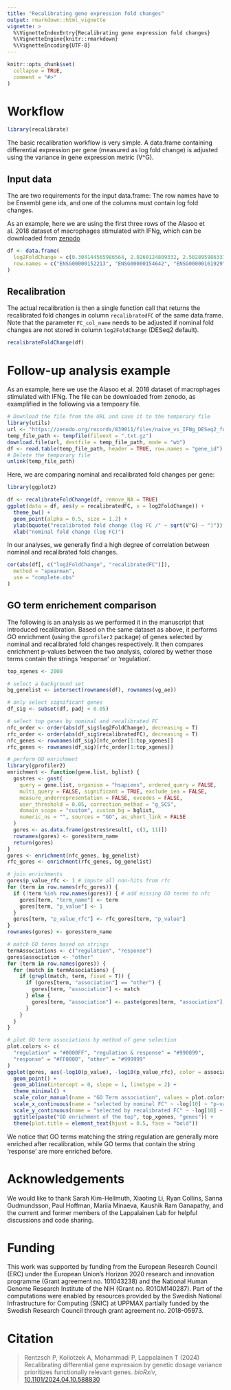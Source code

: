 ```yaml
---
title: "Recalibrating gene expression fold changes"
output: rmarkdown::html_vignette
vignette: >
  %\VignetteIndexEntry{Recalibrating gene expression fold changes}
  %\VignetteEngine{knitr::rmarkdown}
  %\VignetteEncoding{UTF-8}
---
```


```r
knitr::opts_chunk$set(
  collapse = TRUE,
  comment = "#>"
)
```

# Workflow

```r
library(recalibrate)
```

The basic recalibration workflow is very simple. A data.frame containing
differential expression per gene (measured as log fold change) is adjusted
using the variance in gene expression metric (V^G).

## Input data

The are two requirements for the input data.frame: The row names have to be
Ensembl gene ids, and one of the columns must contain log fold changes.

As an example, here we are using the first three rows of the Alasoo et al. 2018
dataset of macrophages stimulated with IFNg, which can be downloaded from
[zenodo](https://zenodo.org/records/839011)

```r
df <- data.frame(
  log2FoldChange = c(0.304144565986564, 2.0260124809332, 2.50289598633734),
  row.names = c("ENSG00000152213", "ENSG00000154642", "ENSG00000161929")
)
```

## Recalibration

The actual recalibration is then a single function call that returns the
recalibrated fold changes in column `recalibratedFC` of the same data.frame.
Note that the parameter `FC_col_name` needs to be adjusted if nominal fold
changes are not stored in column `log2FoldChange` (DESeq2 default).

```r
recalibrateFoldChange(df)
```

# Follow-up analysis example

As an example, here we use the Alasoo et al. 2018 dataset of macrophages
stimulated with IFNg. The file can be downloaded from zenodo, as examplified in
the following via a tempoary file.

```r
# Download the file from the URL and save it to the temporary file
library(utils)
url <- "https://zenodo.org/records/839011/files/naive_vs_IFNg_DESeq2_fold_change.txt.gz"
temp_file_path <- tempfile(fileext = ".txt.gz")
download.file(url, destfile = temp_file_path, mode = "wb")
df <- read.table(temp_file_path, header = TRUE, row.names = "gene_id")
# Delete the temporary file
unlink(temp_file_path)
```

Here, we are comparing nominal and recalibrated fold changes per gene:

```r
library(ggplot2)

df <- recalibrateFoldChange(df, remove_NA = TRUE)
ggplot(data = df, aes(y = recalibratedFC, x = log2FoldChange)) +
  theme_bw() +
  geom_point(alpha = 0.5, size = 1.2) +
  ylab(bquote("recalibrated fold change (log FC /" ~ sqrt(V^G) ~ ")")) +
  xlab("nominal fold change (log FC)")
```

In our analyses, we generally find a high degree of correlation between nominal 
and recalibrated fold changes.

```r
cor(abs(df[, c("log2FoldChange", "recalibratedFC")]),
  method = "spearman",
  use = "complete.obs"
)
```

## GO term enrichement comparison

The following is an analysis as we performed it in the manuscript that
introduced recalibration. Based on the same dataset as above, it performs
GO enrichment (using the `gprofiler2` package) of genes selected by nominal and
recalibrated fold changes respectively. It then compares enrichment p-values
between the two analysis, colored by wether those terms contain the strings
'response' or 'regulation'.

```r
top_xgenes <- 2000

# select a background set
bg_genelist <- intersect(rownames(df), rownames(vg_ae))

# only select significant genes
df_sig <- subset(df, padj < 0.05)

# select top genes by nominal and recalibrated FC
nfc_order <- order(abs(df_sig$log2FoldChange), decreasing = T)
rfc_order <- order(abs(df_sig$recalibratedFC), decreasing = T)
nfc_genes <- rownames(df_sig)[nfc_order[1:top_xgenes]]
rfc_genes <- rownames(df_sig)[rfc_order[1:top_xgenes]]

# perform GO enrichment
library(gprofiler2)
enrichment <- function(gene.list, bglist) {
  gostres <- gost(
    query = gene.list, organism = "hsapiens", ordered_query = FALSE,
    multi_query = FALSE, significant = TRUE, exclude_iea = FALSE,
    measure_underrepresentation = FALSE, evcodes = FALSE,
    user_threshold = 0.05, correction_method = "g_SCS",
    domain_scope = "custom", custom_bg = bglist,
    numeric_ns = "", sources = "GO", as_short_link = FALSE
  )
  gores <- as.data.frame(gostres$result[, c(3, 11)])
  rownames(gores) <- gores$term_name
  return(gores)
}
gores <- enrichment(nfc_genes, bg_genelist)
rfc_gores <- enrichment(rfc_genes, bg_genelist)

# join enrichments
gores$p_value_rfc <- 1 # impute all non-hits from rfc
for (term in row.names(rfc_gores)) {
  if (!term %in% row.names(gores)) { # add missing GO terms to nfc
    gores[term, "term_name"] <- term
    gores[term, "p_value"] <- 1
  }
  gores[term, "p_value_rfc"] <- rfc_gores[term, "p_value"]
}
rownames(gores) <- gores$term_name

# match GO terms based on strings
termAssociations <- c("regulation", "response")
gores$association <- "other"
for (term in row.names(gores)) {
  for (match in termAssociations) {
    if (grepl(match, term, fixed = T)) {
      if (gores[term, "association"] == "other") {
        gores[term, "association"] <- match
      } else {
        gores[term, "association"] <- paste(gores[term, "association"], match, sep = " & ")
      }
    }
  }
}

# plot GO term associations by method of gene selection
plot.colors <- c(
  "regulation" = "#0000FF", "regulation & response" = "#990099",
  "response" = "#FF0000", "other" = "#999999"
)
ggplot(gores, aes(-log10(p_value), -log10(p_value_rfc), color = association)) +
  geom_point() +
  geom_abline(intercept = 0, slope = 1, linetype = 2) +
  theme_minimal() +
  scale_color_manual(name = "GO Term association", values = plot.colors) +
  scale_x_continuous(name = "selected by nominal FC" ~ -log[10] ~ "p-value") +
  scale_y_continuous(name = "selected by recalibrated FC" ~ -log[10] ~ "p-value") +
  ggtitle(paste("GO enrichment of the top", top_xgenes, "genes")) +
  theme(plot.title = element_text(hjust = 0.5, face = "bold"))
```

We notice that GO terms matching the string regulation are generally more
enriched after recalibration, while GO terms that contain the string 'response'
are more enriched before.

# Acknowledgements

We would like to thank Sarah Kim-Hellmuth, Xiaoting Li, Ryan Collins,
Sanna Gudmundsson, Paul Hoffman, Mariia Minaeva, Kaushik Ram Ganapathy,
and the current and former members of the Lappalainen Lab for helpful
discussions and code sharing.

# Funding

This work was supported by funding from the European Research Council (ERC)
under the European Union’s Horizon 2020 research and innovation programme
(Grant agreement no. 101043238) and the National Human Genome Research Institute
of the NIH (Grant no. R01GM140287).
Part of the computations were enabled by resources provided by the Swedish
National Infrastructure for Computing (SNIC) at UPPMAX partially funded by the
Swedish Research Council through grant agreement no. 2018-05973.

# Citation

> Rentzsch P, Kollotzek A, Mohammadi P, Lappalainen T (2024)
> Recalibrating differential gene expression by genetic dosage variance prioritizes functionally relevant genes.
> *bioRxiv*,
> [10.1101/2024.04.10.588830](https://doi.org/10.1101/2024.04.10.588830)
